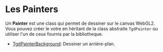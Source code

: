# Les Painters

Un **Painter** est une class qui permet de dessiner sur le canvas WebGL2. Vous
pouvez créer le votre en héritant de la class abstraite `TgdPainter` ou utiliser
l'un de ceux fournis par la bibliotheque.

-   [TgdPainterBackground](#/painter/background): Dessiner un arrière-plan.
